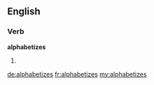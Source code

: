 ==English==

===Verb===
'''alphabetizes'''

# {{third-person singular of|alphabetize}}

[[de:alphabetizes]]
[[fr:alphabetizes]]
[[my:alphabetizes]]